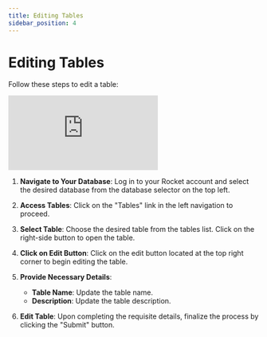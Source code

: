 ```yaml
---
title: Editing Tables
sidebar_position: 4
---
```


# Editing Tables

Follow these steps to edit a table:

<div class="videowrapper" style={{ marginBottom: 10 }}>
  <iframe
    src="https://www.youtube.com/embed/RLwDePysp2A?rel=0"
    title="YouTube video 
      player"
    frameborder="0"
    allow="accelerometer; autoplay; clipboard-write; 
      encrypted-media; gyroscope; picture-in-picture"
    allowfullscreen
  ></iframe>
</div>

1. **Navigate to Your Database**: Log in to your Rocket account and select the desired database from the database selector on the top left.

2. **Access Tables**: Click on the "Tables" link in the left navigation to proceed.

3. **Select Table**: Choose the desired table from the tables list. Click on the right-side button to open the table.

4. **Click on Edit Button**: Click on the edit button located at the top right corner to begin editing the table.

5. **Provide Necessary Details**:
   - **Table Name**: Update the table name.
   - **Description**: Update the table description.
6. **Edit Table**: Upon completing the requisite details, finalize the process by clicking the "Submit" button.

